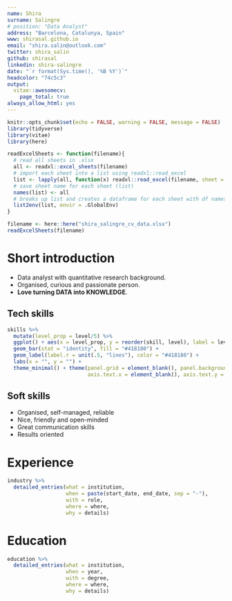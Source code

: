```yaml
---
name: Shira
surname: Salingre
# position: "Data Analyst"
address: "Barcelona, Catalunya, Spain"
www: shirasal.github.io
email: "shira.salin@outlook.com"
twitter: shira_salin
github: shirasal
linkedin: shira-salingre
date: "`r format(Sys.time(), '%B %Y')`"
headcolor: "74c5c3"
output: 
  vitae::awesomecv:
    page_total: true
always_allow_html: yes
---
```


```r
knitr::opts_chunk$set(echo = FALSE, warning = FALSE, message = FALSE)
library(tidyverse)
library(vitae)
library(here)

```

```r
readExcelSheets <- function(filename){
  # read all sheets in .xlsx 
  all <- readxl::excel_sheets(filename)
  # import each sheet into a list using readxl::read_excel
  list <- lapply(all, function(x) readxl::read_excel(filename, sheet = x))
  # save sheet name for each sheet (list)
  names(list) <- all
  # breaks up list and creates a dataframe for each sheet with df names matching sheet names
  list2env(list, envir = .GlobalEnv)
}

```

```r

filename <- here::here("shira_salingre_cv_data.xlsx")
readExcelSheets(filename)

```

# Short introduction

-   Data analyst with quantitative research background.
-   Organised, curious and passionate person.
-   **Love turning DATA into KNOWLEDGE**.

<!-- # Professional Summary -->

<!-- This is a good opportunity to introduce yourself professionally and summarise -->

<!-- why your skills are well suited to the job you are applying for!") -->

## Tech skills

```r
skills %>%
  mutate(level_prop = level/5) %>%
  ggplot() + aes(x = level_prop, y = reorder(skill, level), label = level) +
  geom_bar(stat = "identity", fill = "#418180") + 
  geom_label(label.r = unit(.5, "lines"), color = "#418180") +
  labs(x = "", y = "") +
  theme_minimal() + theme(panel.grid = element_blank(), panel.background = element_rect(colour = "#ffffff"),
                          axis.text.x = element_blank(), axis.text.y = element_text(size = 20))

```

## Soft skills
* Organised, self-managed, reliable
* Nice, friendly and open-minded
* Great communication skills
* Results oriented

# Experience

```r
industry %>% 
  detailed_entries(what = institution,
                   when = paste(start_date, end_date, sep = "-"),
                   with = role,
                   where = where,
                   why = details)
```

\newpage

# Education

```r
education %>% 
  detailed_entries(what = institution,
                   when = year,
                   with = degree,
                   where = where,
                   why = details)

```
